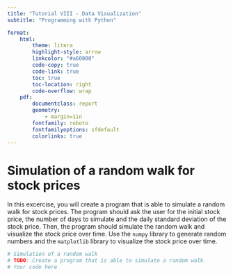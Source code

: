 ```yaml
---
title: "Tutorial VIII - Data Visualization"
subtitle: "Programming with Python"

format:
    html:
        theme: litera
        highlight-style: arrow
        linkcolor: "#a60000"
        code-copy: true
        code-link: true
        toc: true
        toc-location: right
        code-overflow: wrap
    pdf: 
        documentclass: report
        geometry:
            - margin=1in
        fontfamily: roboto
        fontfamilyoptions: sfdefault
        colorlinks: true
---
```


# Simulation of a random walk for stock prices
In this excercise, you will create a program that is able to simulate a random walk for stock prices. The program should ask the user for the initial stock price, the number of days to simulate and the daily standard deviation of the stock price. Then, the program should simulate the random walk and visualize the stock price over time. Use the `numpy` library to generate random numbers and the `matplotlib` library to visualize the stock price over time.  

```python
# Simulation of a random walk
# TODO: Create a program that is able to simulate a random walk.
# Your code here
```